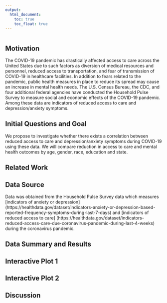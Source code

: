 ```yaml
---
output: 
  html_document:
    toc: true
    toc_float: true
---
```


```r

```

## Motivation

The COVID-19 pandemic has drastically affected access to care across the United States due to such factors as diversion of medical resources and personnel, reduced access to transportation, and fear of transmission of COVID-19 in healthcare facilities. In addition to fears related to the pandemic,  public health measures in place to reduce its spread may cause an increase in mental health needs. The U.S. Census Bureau, the CDC, and four additional federal agencies have conducted the Household Pulse Survey to measure social and economic effects of the COVID-19 pandemic. Among these data are indicators of reduced access to care and depression/anxiety symptoms. 

## Initial Questions and Goal

We propose to investigate whether there exists a correlation between reduced access to care and depression/anxiety symptoms during COVID-19 using these data. We will compare reduction in access to care and mental health outcomes by age, gender, race, education and state.

## Related Work

## Data Source

Data was obtained from the Household Pulse Survey data which measures [indicators of anxiety or depression] (https://healthdata.gov/dataset/indicators-anxiety-or-depression-based-reported-frequency-symptoms-during-last-7-days) and [indicators of reduced access to care] (https://healthdata.gov/dataset/indicators-reduced-access-care-due-coronavirus-pandemic-during-last-4-weeks) during the coronavirus pandemic.

## Data Summary and Results

## Interactive Plot 1

## Interactive Plot 2

## Discussion
 